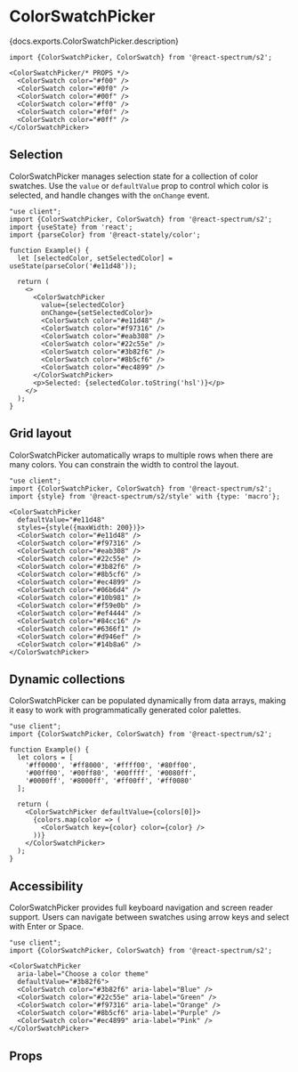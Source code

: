

# ColorSwatchPicker

<PageDescription>{docs.exports.ColorSwatchPicker.description}</PageDescription>

```tsx render docs={docs.exports.ColorSwatchPicker} links={docs.links} props={['size', 'density', 'rounding']} initialProps={{defaultValue: '#f00'}} expanded type="s2"
import {ColorSwatchPicker, ColorSwatch} from '@react-spectrum/s2';

<ColorSwatchPicker/* PROPS */>
  <ColorSwatch color="#f00" />
  <ColorSwatch color="#0f0" />
  <ColorSwatch color="#00f" />
  <ColorSwatch color="#ff0" />
  <ColorSwatch color="#f0f" />
  <ColorSwatch color="#0ff" />
</ColorSwatchPicker>
```

## Selection

ColorSwatchPicker manages selection state for a collection of color swatches. Use the `value` or `defaultValue` prop to control which color is selected, and handle changes with the `onChange` event.

```tsx render
"use client";
import {ColorSwatchPicker, ColorSwatch} from '@react-spectrum/s2';
import {useState} from 'react';
import {parseColor} from '@react-stately/color';

function Example() {
  let [selectedColor, setSelectedColor] = useState(parseColor('#e11d48'));

  return (
    <>
      <ColorSwatchPicker
        value={selectedColor}
        onChange={setSelectedColor}>
        <ColorSwatch color="#e11d48" />
        <ColorSwatch color="#f97316" />
        <ColorSwatch color="#eab308" />
        <ColorSwatch color="#22c55e" />
        <ColorSwatch color="#3b82f6" />
        <ColorSwatch color="#8b5cf6" />
        <ColorSwatch color="#ec4899" />
      </ColorSwatchPicker>
      <p>Selected: {selectedColor.toString('hsl')}</p>
    </>
  );
}
```

## Grid layout

ColorSwatchPicker automatically wraps to multiple rows when there are many colors. You can constrain the width to control the layout.

```tsx render
"use client";
import {ColorSwatchPicker, ColorSwatch} from '@react-spectrum/s2';
import {style} from '@react-spectrum/s2/style' with {type: 'macro'};

<ColorSwatchPicker
  defaultValue="#e11d48"
  styles={style({maxWidth: 200})}>
  <ColorSwatch color="#e11d48" />
  <ColorSwatch color="#f97316" />
  <ColorSwatch color="#eab308" />
  <ColorSwatch color="#22c55e" />
  <ColorSwatch color="#3b82f6" />
  <ColorSwatch color="#8b5cf6" />
  <ColorSwatch color="#ec4899" />
  <ColorSwatch color="#06b6d4" />
  <ColorSwatch color="#10b981" />
  <ColorSwatch color="#f59e0b" />
  <ColorSwatch color="#ef4444" />
  <ColorSwatch color="#84cc16" />
  <ColorSwatch color="#6366f1" />
  <ColorSwatch color="#d946ef" />
  <ColorSwatch color="#14b8a6" />
</ColorSwatchPicker>
```

## Dynamic collections

ColorSwatchPicker can be populated dynamically from data arrays, making it easy to work with programmatically generated color palettes.

```tsx render hideImports
"use client";
import {ColorSwatchPicker, ColorSwatch} from '@react-spectrum/s2';

function Example() {
  let colors = [
    '#ff0000', '#ff8000', '#ffff00', '#80ff00',
    '#00ff00', '#00ff80', '#00ffff', '#0080ff',
    '#0000ff', '#8000ff', '#ff00ff', '#ff0080'
  ];

  return (
    <ColorSwatchPicker defaultValue={colors[0]}>
      {colors.map(color => (
        <ColorSwatch key={color} color={color} />
      ))}
    </ColorSwatchPicker>
  );
}
```

## Accessibility

ColorSwatchPicker provides full keyboard navigation and screen reader support. Users can navigate between swatches using arrow keys and select with Enter or Space.

```tsx render
"use client";
import {ColorSwatchPicker, ColorSwatch} from '@react-spectrum/s2';

<ColorSwatchPicker
  aria-label="Choose a color theme"
  defaultValue="#3b82f6">
  <ColorSwatch color="#3b82f6" aria-label="Blue" />
  <ColorSwatch color="#22c55e" aria-label="Green" />
  <ColorSwatch color="#f97316" aria-label="Orange" />
  <ColorSwatch color="#8b5cf6" aria-label="Purple" />
  <ColorSwatch color="#ec4899" aria-label="Pink" />
</ColorSwatchPicker>
```

## Props

<PropTable component={docs.exports.ColorSwatchPicker} links={docs.links} />
